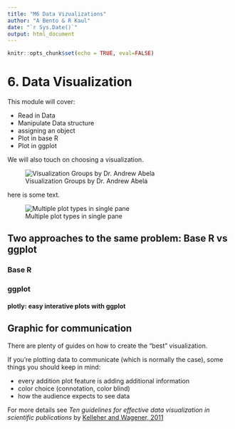 ```yaml
---
title: "M6 Data Vizualizations"
author: "A Bento & R Kaul"
date: "`r Sys.Date()`"
output: html_document
---
```


```r
knitr::opts_chunk$set(echo = TRUE, eval=FALSE)
```



# 6. Data Visualization

This module will cover:

  - Read in Data
  - Manipulate Data structure 
  - assigning an object
  - Plot in base R
  - Plot in ggplot

We will also touch on choosing a visualization. 


![Visualization Groups by Dr. Andrew Abela](M6_fig.png)


here is some text. 

![Multiple plot types in single pane](M6_mfig.png)


## Two approaches to the same problem: Base R vs ggplot

### Base R

### ggplot

#### plotly: easy interative plots with ggplot

## Graphic for communication

There are plenty of guides on how to create the "best" visualization. 

If you're plotting data to communicate (which is normally the case), some things you should keep in mind:

  - every addition plot feature is adding additional information
  - color choice (connotation, color blind)
  - how the audience expects to see data

For more details see <i>Ten guidelines for effective data visualization in scientific publications</i> by [Kelleher and Wagener, 2011](https://doi.org/10.1016/j.envsoft.2010.12.006)
